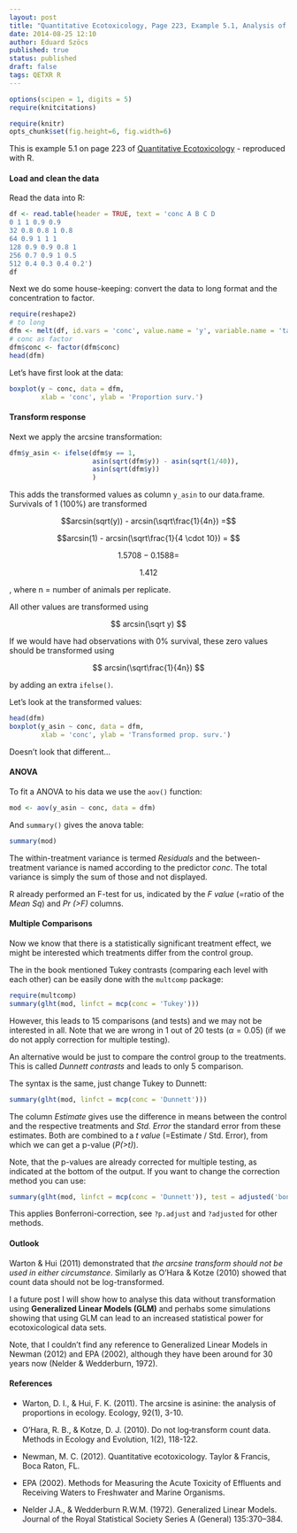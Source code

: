 ```yaml
---
layout: post
title: "Quantitative Ecotoxicology, Page 223, Example 5.1, Analysis of Variance"
date: 2014-08-25 12:10
author: Eduard Szöcs
published: true
status: published
draft: false
tags: QETXR R
---
```

```r
options(scipen = 1, digits = 5)
require(knitcitations)
```
```r
require(knitr)
opts_chunk$set(fig.height=6, fig.width=6)
```

This is example 5.1 on page 223 of [Quantitative Ecotoxicology](http://www.crcpress.com/product/isbn/9781439835647) - reproduced with R. 


#### Load and clean the data
Read the data into R:
```r
df <- read.table(header = TRUE, text = 'conc A B C D
0 1 1 0.9 0.9
32 0.8 0.8 1 0.8
64 0.9 1 1 1 
128 0.9 0.9 0.8 1
256 0.7 0.9 1 0.5
512 0.4 0.3 0.4 0.2')
df
```

Next we do some house-keeping: convert the data to long format and the concentration to factor.
```r
require(reshape2)
# to long
dfm <- melt(df, id.vars = 'conc', value.name = 'y', variable.name = 'tank')
# conc as factor
dfm$conc <- factor(dfm$conc)
head(dfm)
```

Let's have first look at the data:
```r
boxplot(y ~ conc, data = dfm, 
        xlab = 'conc', ylab = 'Proportion surv.')
```

#### Transform response
Next we apply the arcsine transformation:
```r
dfm$y_asin <- ifelse(dfm$y == 1, 
                     asin(sqrt(dfm$y)) - asin(sqrt(1/40)), 
                     asin(sqrt(dfm$y)) 
                     )
```
This adds the transformed values as column `y_asin` to our data.frame. 
Survivals of 1 (100%) are transformed 

$$arcsin(sqrt(y)) - arcsin(\sqrt\frac{1}{4n}) =$$ 

$$arcsin(1) - arcsin(\sqrt\frac{1}{4 \cdot 10}) = $$

$$1.5708 - 0.1588 = $$

$$ 1.412$$

, where n = number of animals per replicate.

All other values are transformed using

$$ arcsin(\sqrt y) $$

If we would have had observations with 0% survival, these zero values should be transformed using

$$ arcsin(\sqrt\frac{1}{4n}) $$

by adding an extra `ifelse()`.

Let's look at the transformed values:
```r
head(dfm)
boxplot(y_asin ~ conc, data = dfm, 
        xlab = 'conc', ylab = 'Transformed prop. surv.')
```

Doesn't look that different...

#### ANOVA
To fit a ANOVA to his data we use the `aov()` function:
```r
mod <- aov(y_asin ~ conc, data = dfm)
```

And `summary()` gives the anova table:
```r
summary(mod)
```
The within-treatment variance is termed *Residuals* and the between-treatment variance is named according to the predictor *conc*. The total variance is simply the sum of those and not displayed.

R already performed an F-test for us, indicated by the *F value* (=ratio of the *Mean Sq*) and *Pr (>F)* columns. 


#### Multiple Comparisons
Now we know that there is a statistically significant treatment effect, we might be interested which treatments differ from the control group. 

The in the book mentioned Tukey contrasts (comparing each level with each other) can be easily done with the `multcomp` package:

```r
require(multcomp)
summary(glht(mod, linfct = mcp(conc = 'Tukey')))
```

However, this leads to 15 comparisons (and tests) and we may not be interested in all. Note that we are wrong in 1 out of 20 tests ($\alpha = 0.05$) (if we do not apply correction for multiple testing). 

An alternative would be just to compare the control group to the treatments. This is called *Dunnett contrasts* and leads to only 5 comparison.

The syntax is the same, just change Tukey to Dunnett:
```r
summary(glht(mod, linfct = mcp(conc = 'Dunnett')))
```

The column *Estimate* gives use the difference in means between the control and the respective treatments and *Std. Error* the standard error from these estimates. Both are combined to a *t value* (=Estimate / Std. Error), from which we can get a p-value (*P(>t)*).

Note, that the p-values are already corrected for multiple testing, as indicated at the bottom of the output. 
If you want to change the correction method you can use:
```r
summary(glht(mod, linfct = mcp(conc = 'Dunnett')), test = adjusted('bonferroni'))
```

This applies Bonferroni-correction, see `?p.adjust` and `?adjusted` for other methods.

#### Outlook
Warton & Hui (2011) demonstrated that *the arcsine transform should not be used in either circumstance*. Similarly as O’Hara & Kotze (2010) showed that count data should not be log-transformed. 

I a future post I will show how to analyse this data without transformation using **Generalized Linear Models (GLM)** and perhabs some simulations showing that using GLM can lead to an increased statistical power for ecotoxicological data sets.

Note, that I couldn't find any reference to Generalized Linear Models in Newman (2012) and EPA (2002), although they have been around for 30 years now (Nelder & Wedderburn, 1972).

#### References

* Warton, D. I., & Hui, F. K. (2011). The arcsine is asinine: the analysis of proportions in ecology. Ecology, 92(1), 3-10.

* O’Hara, R. B., & Kotze, D. J. (2010). Do not log‐transform count data. Methods in Ecology and Evolution, 1(2), 118-122.

* Newman, M. C. (2012). Quantitative ecotoxicology. Taylor & Francis, Boca Raton, FL.

* EPA (2002). Methods for Measuring the Acute Toxicity of Effluents and Receiving Waters to Freshwater and Marine Organisms. 

* Nelder J.A., & Wedderburn R.W.M. (1972). Generalized Linear Models. Journal of the Royal Statistical Society Series A (General) 135:370–384. 


